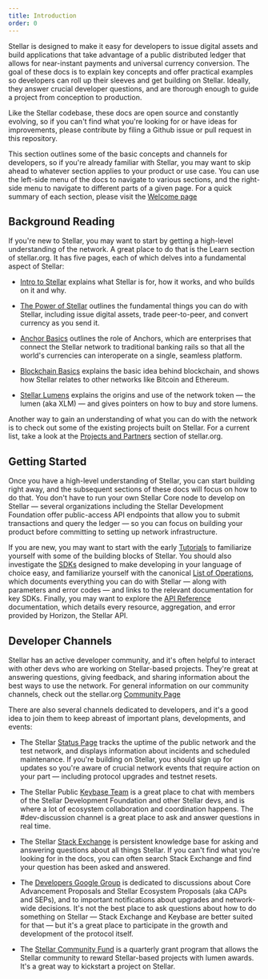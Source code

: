 ```yaml
---
title: Introduction
order: 0
---
```



Stellar is designed to make it easy for developers to issue digital assets and build applications that take advantage of a public distributed ledger that allows for near-instant payments and universal currency conversion.  The goal of these docs is to explain key concepts and offer practical examples so developers can roll up their sleeves and get building on Stellar.  Ideally, they answer crucial developer questions, and are thorough enough to guide a project from conception to production.

Like the Stellar codebase, these docs are open source and constantly evolving, so if you can't find what you're looking for or have ideas for improvements, please contribute by filing a Github issue or pull request in this repository. 

This section outlines some of the basic concepts and channels for developers, so if you're already familiar with Stellar, you may want to skip ahead to whatever section applies to your product or use case.  You can use the left-side menu of the docs to navigate to various sections, and the right-side menu to navigate to different parts of a given page.  For a quick summary of each section, please visit the [Welcome page](../index.mdx)

## Background Reading
If you're new to Stellar, you may want to start by getting a high-level understanding of the network.  A great place to do that is the Learn section of stellar.org.  It has five pages, each of which delves into a fundamental aspect of Stellar:

* [Intro to Stellar](https://www.stellar.org/learn/intro-to-stellar) explains what Stellar is for, how it works, and who builds on it and why.

* [The Power of Stellar](https://www.stellar.org/learn/the-power-of-stellar) outlines the fundamental things you can do with Stellar, including issue digital assets, trade peer-to-peer, and convert currency as you send it.

* [Anchor Basics](https://www.stellar.org/learn/anchor-basics) outlines the role of Anchors, which are enterprises that connect the Stellar network to traditional banking rails so that all the world's currencies can interoperate on a single, seamless platform.

* [Blockchain Basics](https://www.stellar.org/learn/blockchain-basics) explains the basic idea behind blockchain, and shows how Stellar relates to other networks like Bitcoin and Ethereum.

* [Stellar Lumens](https://www.stellar.org/lumens) explains the origins and use of the network token — the lumen (aka XLM) — and gives pointers on how to buy and store lumens.

Another way to gain an understanding of what you can do with the network is to check out some of the existing projects built on Stellar.  For a current list, take a look at the [Projects and Partners](https://www.stellar.org/ecosystem/projects) section of stellar.org. 

## Getting Started
Once you have a high-level understanding of Stellar, you can start building right away, and the subsequent sections of these docs will focus on how to do that.  You don't have to run your own Stellar Core node to develop on Stellar — several organizations including the Stellar Development Foundation offer public-access API endpoints that allow you to submit transactions and query the ledger — so you can focus on building your product before committing to setting up network infrastructure.

If you are new, you may want to start with the early [Tutorials](../tutorials/create-account.mdx) to familiarize yourself with some of the building blocks of Stellar.  You should also investigate the [SDKs](link) designed to make developing in your language of choice easy, and familiarize yourself with the canonical [List of Operations](./list-or-operations.mdx), which documents everything you can do with Stellar — along with parameters and error codes — and links to the relevant documentation for key SDKs.  Finally, you may want to explore the [API Reference](link) documentation, which details every resource, aggregation, and error provided by Horizon, the Stellar API. 


## Developer Channels
Stellar has an active developer community, and it's often helpful to interact with other devs who are working on Stellar-based projects. They're great at answering questions, giving feedback, and sharing information about the best ways to use the network.  For general information on our community channels, check out the stellar.org [Community Page](https://www.stellar.org/community)

There are also several channels dedicated to developers, and it's a good idea to join them to keep abreast of important plans, developments, and events:

* The Stellar [Status Page](https://status.stellar.org/) tracks the uptime of the public network and the test network, and displays information about incidents and scheduled maintenance.  If you're building on Stellar, you should sign up for updates so you're aware of crucial network events that require action on your part — including protocol upgrades and testnet resets.

* The Stellar Public [Keybase Team](https://keybase.io/team/stellar.public) is a great place to chat with members of the Stellar Development Foundation and other Stellar devs, and is where a lot of ecosystem collaboration and coordination happens.  The #dev-discussion channel is a great place to ask and answer questions in real time.

* The Stellar [Stack Exchange](https://stellar.stackexchange.com/) is persistent knowledge base for asking and answering questions about all things Stellar.  If you can't find what you're looking for in the docs, you can often search Stack Exchange and find your question has been asked and answered.

* The [Developers Google Group](https://groups.google.com/forum/#!forum/stellar-dev) is dedicated to discussions about Core Advancement Proposals and Stellar Ecosystem Proposals (aka CAPs and SEPs), and to important notifications about upgrades and network-wide decisions.  It's not the best place to ask questions about how to do something on Stellar — Stack Exchange and Keybase are better suited for that — but it's a great place to participate in the growth and development of the protocol itself.

* The [Stellar Community Fund](https://www.stellar.org/scf) is a quarterly grant program that allows the Stellar community to   reward Stellar-based projects with lumen awards.  It's a great way to kickstart a project on Stellar.
